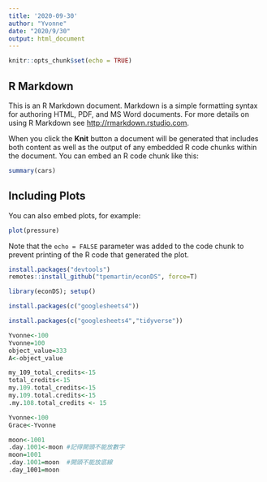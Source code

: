 ```yaml
---
title: '2020-09-30'
author: "Yvonne"
date: "2020/9/30"
output: html_document
---
```


```r
knitr::opts_chunk$set(echo = TRUE)
```

## R Markdown

This is an R Markdown document. Markdown is a simple formatting syntax for authoring HTML, PDF, and MS Word documents. For more details on using R Markdown see <http://rmarkdown.rstudio.com>.

When you click the **Knit** button a document will be generated that includes both content as well as the output of any embedded R code chunks within the document. You can embed an R code chunk like this:

```r
summary(cars)
```

## Including Plots

You can also embed plots, for example:

```r
plot(pressure)
```

Note that the `echo = FALSE` parameter was added to the code chunk to prevent printing of the R code that generated the plot.

```r
install.packages("devtools")
remotes::install_github("tpemartin/econDS", force=T)
```



```r
library(econDS); setup()
```

```r
install.packages(c("googlesheets4"))
```


```r
install.packages(c("googlesheets4","tidyverse"))
```
```r
Yvonne<-100
Yvonne=100
object_value=333
A<-object_value
```


```r
my_109_total_credits<-15
total_credits<-15
my.109.total_credits<-15
my.109.total.credits<-15
.my.108.total_credits <- 15


```

```r
Yvonne<-100
Grace<-Yvonne
```

```r
moon<-1001
.day.1001<-moon #記得開頭不能放數字
moon=1001
.day.1001=moon  #開頭不能放底線
.day_1001=moon
```

```r

```

